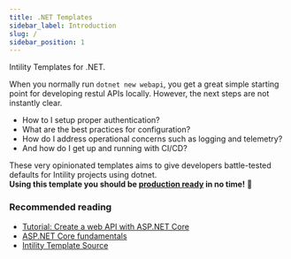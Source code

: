 ```yaml
---
title: .NET Templates
sidebar_label: Introduction
slug: /
sidebar_position: 1
---
```


Intility Templates for .NET.

When you normally run `dotnet new webapi`, you get a great simple starting point for developing restul APIs locally.
However, the next steps are not instantly clear.

- How to I setup proper authentication?
- What are the best practices for configuration?
- How do I address operational concerns such as logging and telemetry?
- And how do I get up and running with CI/CD?

These very opinionated templates aims to give developers battle-tested defaults for Intility projects using dotnet.<br />
**Using this template you should be <ins>production ready</ins> in no time!** 🚀

### Recommended reading

- [Tutorial: Create a web API with ASP.NET Core](https://docs.microsoft.com/en-us/aspnet/core/tutorials/first-web-api?view=aspnetcore-5.0&tabs=visual-studio-code)
- [ASP.NET Core fundamentals](https://docs.microsoft.com/en-us/aspnet/core/fundamentals/?view=aspnetcore-5.0&tabs=windows)
- [Intility Template Source](https://github.com/Intility/templates)

